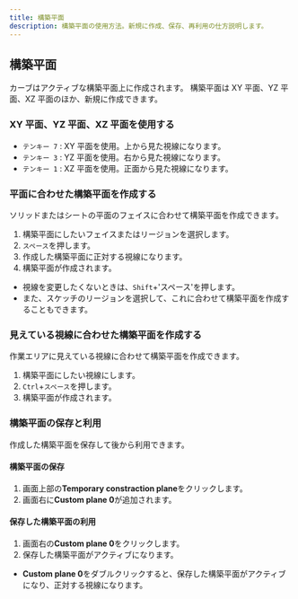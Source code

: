 ```yaml
---
title: 構築平面
description: 構築平面の使用方法。新規に作成、保存、再利用の仕方説明します。
---
```


## 構築平面

カーブはアクティブな構築平面上に作成されます。
構築平面は XY 平面、YZ 平面、XZ 平面のほか、新規に作成できます。

### XY 平面、YZ 平面、XZ 平面を使用する

- `テンキー 7` : XY 平面を使用。上から見た視線になります。
- `テンキー 3` : YZ 平面を使用。右から見た視線になります。
- `テンキー 1` : XZ 平面を使用。正面から見た視線になります。

### 平面に合わせた構築平面を作成する

ソリッドまたはシートの平面のフェイスに合わせて構築平面を作成できます。[<YoutubeExternalIcon />](https://youtu.be/j0jyWmzZbpw)

1. 構築平面にしたいフェイスまたはリージョンを選択します。
2. `スペース`を押します。
3. 作成した構築平面に正対する視線になります。
4. 構築平面が作成されます。

- 視線を変更したくないときは、`Shift`+'スペース'を押します。
- また、スケッチのリージョンを選択して、これに合わせて構築平面を作成することもできます。

### 見えている視線に合わせた構築平面を作成する

作業エリアに見えている視線に合わせて構築平面を作成できます。

1. 構築平面にしたい視線にします。
2. `Ctrl`+`スペース`を押します。
3. 構築平面が作成されます。

### 構築平面の保存と利用

作成した構築平面を保存して後から利用できます。

#### 構築平面の保存

1. 画面上部の**Temporary constraction plane**をクリックします。
2. 画面右に**Custom plane 0**が追加されます。

#### 保存した構築平面の利用

1. 画面右の**Custom plane 0**をクリックします。
2. 保存した構築平面がアクティブになります。

- **Custom plane 0**をダブルクリックすると、保存した構築平面がアクティブになり、正対する視線になります。



